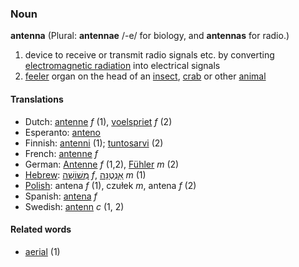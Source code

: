 ===Noun===
'''antenna''' (Plural: '''antennae''' /-e/ for biology, and '''antennas''' for radio.)

# device to receive or transmit radio signals etc. by converting [[electromagnetic radiation]] into electrical signals
# [[feeler]] organ on the head of an [[insect]], [[crab]] or other [[animal]]

====Translations====
*Dutch: [[antenne]] ''f'' (1), [[voelspriet]] ''f'' (2)
*Esperanto: [[anteno]]
*Finnish: [[antenni]] (1); [[tuntosarvi]] (2)
*French: [[antenne]] ''f''
*German: [[Antenne]] ''f'' (1,2), [[Fühler]] ''m'' (2) 
*[[Hebrew]]: [[מְשׁוֹשָׁה]] ''f'', [[אַנְטֶנָּה]] ''m'' (1)
*[[Polish]]: antena ''f'' (1), czułek ''m'', antena ''f'' (2)
*Spanish: [[antena]] ''f''
*Swedish: [[antenn]] ''c'' (1, 2)

====Related words====
*[[aerial]] (1)